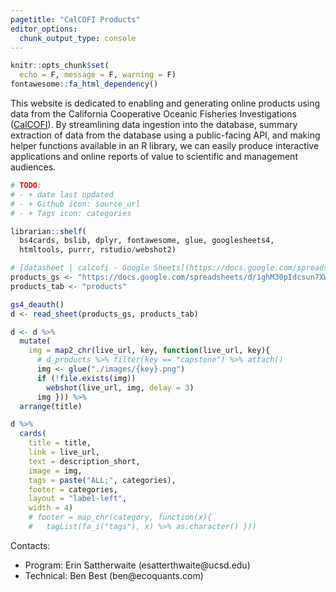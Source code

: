 ```yaml
---
pagetitle: "CalCOFI Products"
editor_options: 
  chunk_output_type: console
---
```


```r
knitr::opts_chunk$set(
  echo = F, message = F, warning = F)
fontawesome::fa_html_dependency()
```

This website is dedicated to enabling and generating online products using data from the California Cooperative Oceanic Fisheries Investigations ([CalCOFI](https://CalCOFI.org)). By streamlining data ingestion into the database, summary extraction of data from the database using a public-facing API, and making helper functions available in an R library, we can easily produce interactive applications and online reports of value to scientific and management audiences.

```r
# TODO: 
# - + date last updated
# - + Github icon: source_url
# - + Tags icon: categories

librarian::shelf(
  bs4cards, bslib, dplyr, fontawesome, glue, googlesheets4, 
  htmltools, purrr, rstudio/webshot2)

# [datasheet | calcofi - Google Sheets](https://docs.google.com/spreadsheets/d/1ghM30pIdcsun7XWzLRKh4EilUplN60YdHayfiilPFwE/edit?pli=1#gid=600242061)
products_gs <- "https://docs.google.com/spreadsheets/d/1ghM30pIdcsun7XWzLRKh4EilUplN60YdHayfiilPFwE/edit"
products_tab <- "products"

gs4_deauth()
d <- read_sheet(products_gs, products_tab)

d <- d %>% 
  mutate(
    img = map2_chr(live_url, key, function(live_url, key){
      # d_products %>% filter(key == "capstone") %>% attach()
      img <- glue("./images/{key}.png")
      if (!file.exists(img))
        webshot(live_url, img, delay = 3)
      img })) %>% 
  arrange(title) 

d %>% 
  cards(
    title = title,
    link = live_url,
    text = description_short,
    image = img,
    tags = paste("ALL;", categories),
    footer = categories,
    layout = "label-left",
    width = 4)
    # footer = map_chr(category, function(x){
    #   tagList(fa_i("tags"), x) %>% as.character() }))
```

Contacts: 

- Program: Erin Sattherwaite (esatterthwaite@ucsd.edu)
- Technical: Ben Best (ben@ecoquants.com)
